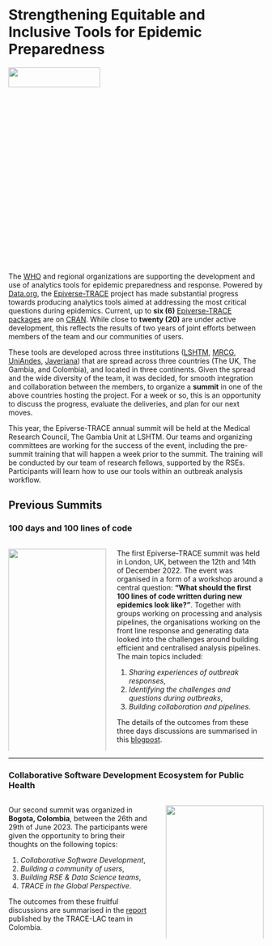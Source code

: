 # Strengthening Equitable and Inclusive Tools for Epidemic Preparedness


![](./images/MRCG_Trace_Team.jpg){fig-align="center" width=60% height=10%}

The [WHO](https://www.who.int/) and regional organizations are supporting the development and use of analytics tools for epidemic preparedness and response. Powered by [Data.org](https://data.org/), the [Epiverse-TRACE](https://data.org/initiatives/epiverse/) project has made substantial progress towards producing analytics tools aimed at addressing the most critical questions during epidemics. Current, up to **six (6)** [Epiverse-TRACE packages](https://epiverse-trace.github.io/etstats/articles/cran-statistics.html) are on [CRAN](https://cran.r-project.org/). While close to **twenty (20)** are under active development, this reflects the results of two years of joint efforts between members of the team and our communities of users.

These tools are developed across three institutions ([LSHTM](https://www.lshtm.ac.uk/), [MRCG](https://www.lshtm.ac.uk/research/units/mrc-gambia), [UniAndes](https://uniandes.edu.co/), [Javeriana](https://javeriana.edu.co)) that are spread across three countries (The UK, The Gambia, and Colombia), and located in three continents. Given the spread and the wide diversity of the team, it was decided, for smooth integration and collaboration between the members, to organize a **summit** in one of the above countries hosting the project. For a week or so, this is an opportunity to discuss the progress, evaluate the deliveries, and plan for our next moves.

This year, the Epiverse-TRACE annual summit will be held at the Medical Research Council, The Gambia Unit at LSHTM. Our teams and organizing committees are working for the success of the event, including the pre-summit training that will happen a week prior to the summit. The training will be conducted by our team of research fellows, supported by the RSEs. Participants will learn how to use our tools within an outbreak analysis workflow.

## Previous Summits

### 100 days and 100 lines of code

::: columns
::: {.column width="40%"}

![](./images/lshtm-logo.png){fig-align="center" width=100% height=100%}
:::

::: {.column width="60%"}

The first Epiverse-TRACE summit was held in London, UK, between the 12th and 14th of December 2022. The event was organised in a form of a workshop around a central question: **“What should the first 100 lines of code written during new epidemics look like?”**.
Together with groups working on processing and analysis pipelines, the organisations working on the front line response and generating data looked into the challenges around building efficient and centralised analysis pipelines. The main topics included:

1. _Sharing experiences of outbreak responses_,
2. _Identifying the challenges and questions during outbreaks_,
3. _Building collaboration and pipelines_.

The details of the outcomes from these three days discussions are summarised in this [blogpost](https://epiverse-trace.github.io/posts/100days-workshop/index.html).

:::
:::

---

### Collaborative Software Development Ecosystem for Public Health

::: columns
::: {.column width="60%"}

Our second summit was organized in **Bogota, Colombia**, between the 26th and 29th of June 2023. The participants were given the opportunity to bring their thoughts on the following topics:

1. _Collaborative Software Development_,
2. _Building a community of users_,
3. _Building RSE & Data Science teams_,
4. _TRACE in the Global Perspective_.

The outcomes from these fruitful discussions are summarised in the [report](https://zenodo.org/records/10932686) published by the TRACE-LAC team in Colombia.

:::

::: {.column width="40%"}

![](./images/Epiverse-Trace-Summit-group-photo-1920x1080.jpg){fig-align="center" width=100% height=100%}

:::
:::







